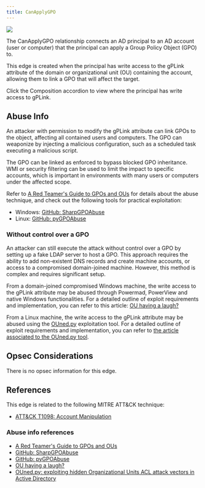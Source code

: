 ---
title: CanApplyGPO
---

<img noZoom src="/assets/enterprise-AND-community-edition-pill-tag.svg"/> 

The CanApplyGPO relationship connects an AD principal to an AD account (user or computer) that the principal can apply a Group Policy Object (GPO) to.

This edge is created when the principal has write access to the gPLink attribute of the domain or organizational unit (OU) containing the account, allowing them to link a GPO that will affect the target.

Click the Composition accordion to view where the principal has write access to gPLink.

## Abuse Info

An attacker with permission to modify the gPLink attribute can link GPOs to the object, affecting all contained users and computers. The GPO can weaponize by injecting a malicious configuration, such as a scheduled task executing a malicious script.

The GPO can be linked as enforced to bypass blocked GPO inheritance. WMI or security filtering can be used to limit the impact to specific accounts, which is important in environments with many users or computers under the affected scope.

Refer to [A Red Teamer's Guide to GPOs and OUs](https://wald0.com/?p=179) for details about the abuse technique, and check out the following tools for practical exploitation:
* Windows: [GitHub: SharpGPOAbuse](https://github.com/FSecureLABS/SharpGPOAbuse)
* Linux: [GitHub: pyGPOAbuse](https://github.com/Hackndo/pyGPOAbuse)

### Without control over a GPO

An attacker can still execute the attack without control over a GPO by setting up a fake LDAP server to host a GPO. This approach requires the ability to add non-existent DNS records and create machine accounts, or access to a compromised domain-joined machine. However, this method is complex and requires significant setup.

From a domain-joined compromised Windows machine, the write access to the gPLink attribute may be abused through Powermad, PowerView and native Windows functionalities. For a detailed outline of exploit requirements and implementation, you can refer to this article: [OU having a laugh?](https://labs.withsecure.com/publications/ou-having-a-laugh)

From a Linux machine, the write access to the gPLink attribute may be abused using the [OUned.py](https://github.com/synacktiv/OUned) exploitation tool. For a detailed outline of exploit requirements and implementation, you can refer to [the article associated to the OUned.py tool](https://www.synacktiv.com/publications/ounedpy-exploiting-hidden-organizational-units-acl-attack-vectors-in-active-directory).

## Opsec Considerations

There is no opsec information for this edge.

## References

This edge is related to the following MITRE ATT&CK technique:

* [ATT&CK T1098: Account Manipulation](https://attack.mitre.org/techniques/T1098/) 

### Abuse info references

* [A Red Teamer's Guide to GPOs and OUs](https://wald0.com/?p=179)
* [GitHub: SharpGPOAbuse](https://github.com/FSecureLABS/SharpGPOAbuse)
* [GitHub: pyGPOAbuse](https://github.com/Hackndo/pyGPOAbuse)
* [OU having a laugh?](https://labs.withsecure.com/publications/ou-having-a-laugh)
* [OUned.py: exploiting hidden Organizational Units ACL attack vectors in Active Directory](https://www.synacktiv.com/publications/ounedpy-exploiting-hidden-organizational-units-acl-attack-vectors-in-active-directory)
